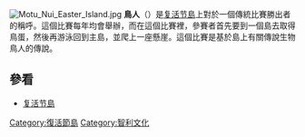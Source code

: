 [[File:Motu_Nui_Easter_Island.jpg|thumb]]
'''鳥人'''（{{lang|es|'''Tangata manu'''}}）是[[复活节島|复活节島]]上對於一個傳統比賽勝出者的稱呼。這個比賽每年均會舉辦，而在這個比賽裡，參賽者首先要到一個島去取得鳥蛋，然後再游泳回到主島，並爬上一座懸崖。這個比賽是基於島上有關傳說生物鳥人的傳說。

== 參看 ==
* [[复活节島|复活节島]]

[[Category:復活節島|Category:復活節島]]
[[Category:智利文化|Category:智利文化]]